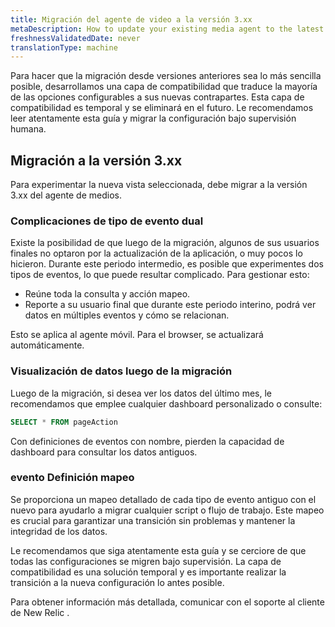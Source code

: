 ```yaml
---
title: Migración del agente de video a la versión 3.xx
metaDescription: How to update your existing media agent to the latest version.
freshnessValidatedDate: never
translationType: machine
---
```


Para hacer que la migración desde versiones anteriores sea lo más sencilla posible, desarrollamos una capa de compatibilidad que traduce la mayoría de las opciones configurables a sus nuevas contrapartes. Esta capa de compatibilidad es temporal y se eliminará en el futuro. Le recomendamos leer atentamente esta guía y migrar la configuración bajo supervisión humana.

## Migración a la versión 3.xx

Para experimentar la nueva vista seleccionada, debe migrar a la versión 3.xx del agente de medios.

### Complicaciones de tipo de evento dual

Existe la posibilidad de que luego de la migración, algunos de sus usuarios finales no optaron por la actualización de la aplicación, o muy pocos lo hicieron. Durante este periodo intermedio, es posible que experimentes dos tipos de eventos, lo que puede resultar complicado. Para gestionar esto:

* Reúne toda la consulta y acción mapeo.
* Reporte a su usuario final que durante este periodo interino, podrá ver datos en múltiples eventos y cómo se relacionan.

<Callout variant="important">
  Esto se aplica al agente móvil. Para el browser, se actualizará automáticamente.
</Callout>

### Visualización de datos luego de la migración

Luego de la migración, si desea ver los datos del último mes, le recomendamos que emplee cualquier dashboard personalizado o consulte:

```sql
SELECT * FROM pageAction
```

<Callout variant="important">
  Con definiciones de eventos con nombre, pierden la capacidad de dashboard para consultar los datos antiguos.
</Callout>

### evento Definición mapeo

Se proporciona un mapeo detallado de cada tipo de evento antiguo con el nuevo para ayudarlo a migrar cualquier script o flujo de trabajo. Este mapeo es crucial para garantizar una transición sin problemas y mantener la integridad de los datos.

Le recomendamos que siga atentamente esta guía y se cerciore de que todas las configuraciones se migren bajo supervisión. La capa de compatibilidad es una solución temporal y es importante realizar la transición a la nueva configuración lo antes posible.

Para obtener información más detallada, comunicar con el soporte al cliente de New Relic .